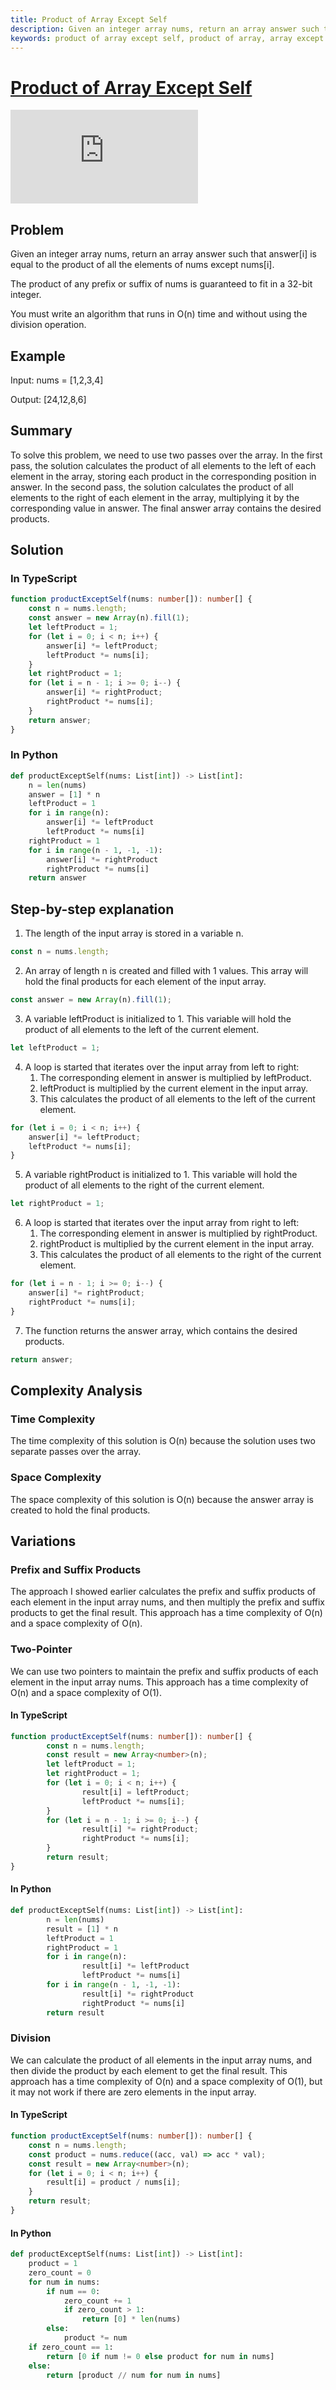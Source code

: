 ```yaml
---
title: Product of Array Except Self
description: Given an integer array nums, return an array answer such that answer[i] is equal to the product of all the elements of nums except nums[i].
keywords: product of array except self, product of array, array except self, product of array except self leetcode, product of array except self javascript, product of array except self typescript, product of array except self python, product of array except self java, product of array except self c#, product of array except self c++, product of array except self go, product of array except self ruby, product of array except self swift, product of array except self kotlin, product of array except self dart, product of array except self rust, product of array except self scala, product of array except self php, product of array except self cpp, product of array except self c, product of array except self haskell, product of array except self clojure, product of array except self elixir, product of array except self f#, product of array except self lua, product of array except self perl, product of array except self r, product of array except self sql, product of array except self crystal, product of array except self julia, product of array except self nim, product of array except self racket, product of array except self bash, product of array except self erlang, product of array except self elixir, product of array except self groovy, product of array except self julia, product of array except self kotlin, product of array except self lua, product of array except self nim, product of array except self racket, product of array except self ruby, product of array except self scala, product of array except self swift, product of array except self typescript, product of array except self python, product of array except self javascript, product of array except self java, product of array except self c#, product of array except self c++, product of array except self go, product of array except self ruby, product of array except self swift, product of array except self kotlin, product of array except self dart, product of array except self rust, product of array except self scala, product of array except self php, product of array except self cpp, product of array except self c, product of array except self haskell, product of array except self clojure, product of array except self elixir, product of array except self f#, product of array except self lua, product of array except self perl, product of array except self r, product of array except self sql, product of array except self crystal, product of array except self
---
```



# [Product of Array Except Self](https://leetcode.com/problems/product-of-array-except-self/) <DifficultyChip difficulty="medium" />

<div className="iframe-container">
	<iframe className="responsive-iframe" src="https://www.youtube.com/embed/bNvIQI2wAjk"
					title="YouTube video player" frameBorder="0"
					allow="accelerometer; autoplay; clipboard-write; encrypted-media; gyroscope; picture-in-picture"
					allowFullScreen></iframe>
</div>

## Problem

Given an integer array nums, return an array answer such that answer[i] is equal to the product of all the elements of nums except nums[i].

The product of any prefix or suffix of nums is guaranteed to fit in a 32-bit integer.

You must write an algorithm that runs in O(n) time and without using the division operation.

## Example

Input: nums = [1,2,3,4]

Output: [24,12,8,6]

## Summary

To solve this problem, we need to use two passes over the array. In the first pass, the solution calculates the product of all elements to the left of each element in the array, storing each product in the corresponding position in answer. In the second pass, the solution calculates the product of all elements to the right of each element in the array, multiplying it by the corresponding value in answer. The final answer array contains the desired products.

## Solution

### In TypeScript

```typescript
function productExceptSelf(nums: number[]): number[] {
	const n = nums.length;
	const answer = new Array(n).fill(1);
	let leftProduct = 1;
	for (let i = 0; i < n; i++) {
		answer[i] *= leftProduct;
		leftProduct *= nums[i];
	}
	let rightProduct = 1;
	for (let i = n - 1; i >= 0; i--) {
		answer[i] *= rightProduct;
		rightProduct *= nums[i];
	}
	return answer;
}
```

### In Python

```python
def productExceptSelf(nums: List[int]) -> List[int]:
	n = len(nums)
	answer = [1] * n
	leftProduct = 1
	for i in range(n):
		answer[i] *= leftProduct
		leftProduct *= nums[i]
	rightProduct = 1
	for i in range(n - 1, -1, -1):
		answer[i] *= rightProduct
		rightProduct *= nums[i]
	return answer
```


## Step-by-step explanation

1. The length of the input array is stored in a variable n.

```typescript
const n = nums.length;
```

2. An array of length n is created and filled with 1 values. This array will hold the final products for each element of the input array.

```typescript
const answer = new Array(n).fill(1);
```

3. A variable leftProduct is initialized to 1. This variable will hold the product of all elements to the left of the current element.

```typescript
let leftProduct = 1;
```

4. A loop is started that iterates over the input array from left to right:
	1. The corresponding element in answer is multiplied by leftProduct.
	2. leftProduct is multiplied by the current element in the input array.
	3. This calculates the product of all elements to the left of the current element.

```typescript
for (let i = 0; i < n; i++) {
	answer[i] *= leftProduct;
	leftProduct *= nums[i];
}
```

5. A variable rightProduct is initialized to 1. This variable will hold the product of all elements to the right of the current element.

```typescript
let rightProduct = 1;
```

6. A loop is started that iterates over the input array from right to left:
	1. The corresponding element in answer is multiplied by rightProduct.
	2. rightProduct is multiplied by the current element in the input array.
	3. This calculates the product of all elements to the right of the current element.

```typescript
for (let i = n - 1; i >= 0; i--) {
	answer[i] *= rightProduct;
	rightProduct *= nums[i];
}
```

7. The function returns the answer array, which contains the desired products.

```typescript
return answer;
```

## Complexity Analysis

### Time Complexity

The time complexity of this solution is O(n) because the solution uses two separate passes over the array.

### Space Complexity

The space complexity of this solution is O(n) because the answer array is created to hold the final products.

## Variations

### Prefix and Suffix Products

The approach I showed earlier calculates the prefix and suffix products of each element in the input array nums, and then multiply the prefix and suffix products to get the final result. This approach has a time complexity of O(n) and a space complexity of O(n).

### Two-Pointer

We can use two pointers to maintain the prefix and suffix products of each element in the input array nums. This approach has a time complexity of O(n) and a space complexity of O(1).

#### In TypeScript

```typescript
function productExceptSelf(nums: number[]): number[] {
		const n = nums.length;
		const result = new Array<number>(n);
		let leftProduct = 1;
		let rightProduct = 1;
		for (let i = 0; i < n; i++) {
				result[i] = leftProduct;
				leftProduct *= nums[i];
		}
		for (let i = n - 1; i >= 0; i--) {
				result[i] *= rightProduct;
				rightProduct *= nums[i];
		}
		return result;
}

```

#### In Python

```python
def productExceptSelf(nums: List[int]) -> List[int]:
		n = len(nums)
		result = [1] * n
		leftProduct = 1
		rightProduct = 1
		for i in range(n):
				result[i] *= leftProduct
				leftProduct *= nums[i]
		for i in range(n - 1, -1, -1):
				result[i] *= rightProduct
				rightProduct *= nums[i]
		return result
```



### Division

We can calculate the product of all elements in the input array nums, and then divide the product by each element to get the final result. This approach has a time complexity of O(n) and a space complexity of O(1), but it may not work if there are zero elements in the input array.

#### In TypeScript

```typescript
function productExceptSelf(nums: number[]): number[] {
    const n = nums.length;
    const product = nums.reduce((acc, val) => acc * val);
    const result = new Array<number>(n);
    for (let i = 0; i < n; i++) {
        result[i] = product / nums[i];
    }
    return result;
}
```

#### In Python

```python
def productExceptSelf(nums: List[int]) -> List[int]:
    product = 1
    zero_count = 0
    for num in nums:
        if num == 0:
            zero_count += 1
            if zero_count > 1:
                return [0] * len(nums)
        else:
            product *= num
    if zero_count == 1:
        return [0 if num != 0 else product for num in nums]
    else:
        return [product // num for num in nums]
```
